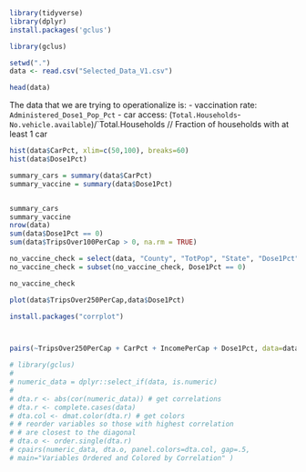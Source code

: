 

```r
library(tidyverse)
library(dplyr)
install.packages('gclus')

library(gclus)

```

```r
setwd(".")
data <- read.csv("Selected_Data_V1.csv")
```

```r
head(data)
```

The data that we are trying to operationalize is:
- vaccination rate: `Administered_Dose1_Pop_Pct`
- car access: (`Total.Households`-`No.vehicle.available`)/`Total.Households // Fraction of households with at least 1 car


```r

hist(data$CarPct, xlim=c(50,100), breaks=60)
hist(data$Dose1Pct)

summary_cars = summary(data$CarPct)
summary_vaccine = summary(data$Dose1Pct)



```

```r
summary_cars
summary_vaccine
nrow(data)
sum(data$Dose1Pct == 0)
sum(data$TripsOver100PerCap > 0, na.rm = TRUE)
```

```r
no_vaccine_check = select(data, "County", "TotPop", "State", "Dose1Pct")
no_vaccine_check = subset(no_vaccine_check, Dose1Pct == 0)

no_vaccine_check


```


```r
plot(data$TripsOver250PerCap,data$Dose1Pct)


```



```r
install.packages("corrplot")



pairs(~TripsOver250PerCap + CarPct + IncomePerCap + Dose1Pct, data=data)


```

```r

# library(gclus)
# 
# numeric_data = dplyr::select_if(data, is.numeric)
# 
# dta.r <- abs(cor(numeric_data)) # get correlations
# dta.r <- complete.cases(data)
# dta.col <- dmat.color(dta.r) # get colors
# # reorder variables so those with highest correlation
# # are closest to the diagonal
# dta.o <- order.single(dta.r)
# cpairs(numeric_data, dta.o, panel.colors=dta.col, gap=.5,
# main="Variables Ordered and Colored by Correlation" )


```

